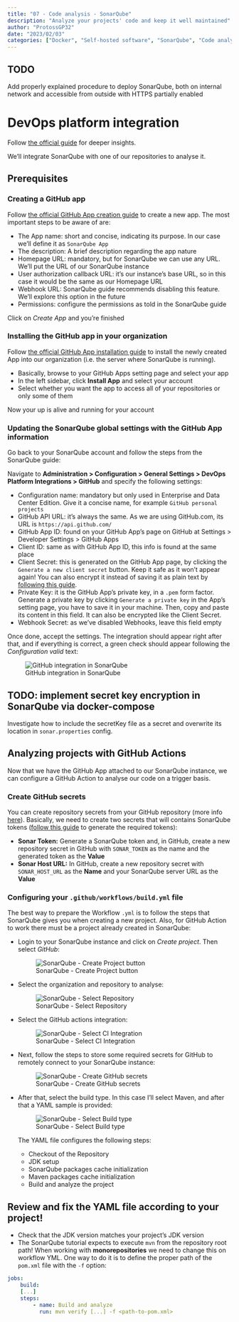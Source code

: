 ```yaml
---
title: "07 - Code analysis - SonarQube"
description: "Analyze your projects' code and keep it well maintained"
author: "ProtossGP32"
date: "2023/02/03"
categories: ["Docker", "Self-hosted software", "SonarQube", "Code analysis"]
---
```


:::{.callout-warning}
## TODO
Add properly explained procedure to deploy SonarQube, both on internal network and accessible from outside with HTTPS partially enabled
:::

# DevOps platform integration
Follow [the official guide](https://docs.sonarqube.org/9.8/devops-platform-integration/github-integration/) for deeper insights.

We'll integrate SonarQube with one of our repositories to analyse it.

## Prerequisites
### Creating a GitHub app
Follow [the official GitHub App creation guide](https://docs.github.com/en/apps/creating-github-apps/creating-github-apps/creating-a-github-app) to create a new app. The most important steps to be aware of are:

- The App name: short and concise, indicating its purpose. In our case we'll define it as `SonarQube App`
- The description: A brief description regarding the app nature
- Homepage URL: mandatory, but for SonarQube we can use any URL. We'll put the URL of our SonarQube instance
- User authorization callback URL: it's our instance's base URL, so in this case it would be the same as our Homepage URL
- Webhook URL: SonarQube guide recommends disabling this feature. We'll explore this option in the future
- Permissions: configure the permissions as told in the SonarQube guide

Click on _Create App_ and you're finished

### Installing the GitHub app in your organization
Follow [the official GitHub App installation guide](https://docs.github.com/en/apps/maintaining-github-apps/installing-github-apps) to install the newly created App into our organization (i.e. the server where SonarQube is running).

- Basically, browse to your GitHub Apps setting page and select your app
- In the left sidebar, click **Install App** and select your account
- Select whether you want the app to access all of your repositories or only some of them

Now your up is alive and running for your account

### Updating the SonarQube global settings with the GitHub App information
Go back to your SonarQube account and follow the steps from the SonarQube guide:

Navigate to **Administration > Configuration > General Settings > DevOps Platform Integrations > GitHub** and specify the following settings:

- Configuration name: mandatory but only used in Enterprise and Data Center Edition. Give it a concise name, for example `GitHub personal projects`
- GitHub API URL: it's always the same. As we are using GitHub.com, its URL is `https://api.github.com/`
- GitHub App ID: found on your GitHub App's page on GitHub at Settings > Developer Settings > GitHub Apps
- Client ID: same as with GitHub App ID, this info is found at the same place
- Client Secret: this is generated on the GitHub App page, by clicking the `Generate a new client secret` button. Keep it safe as it won't appear again! You can also encrypt it instead of saving it as plain text by [following this guide](https://docs.sonarqube.org/9.8/instance-administration/security/#settings-encryption).
- Private Key: it is the GitHub App's private key, in a `.pem` form factor. Generate a private key by clicking `Generate a private key` in the App's setting page, you have to save it in your machine. Then, copy and paste its content in this field. It can also be encrypted like the Client Secret.
- Webhook Secret: as we've disabled Webhooks, leave this field empty

Once done, accept the settings. The integration should appear right after that, and if everything is correct, a green check should appear following the _Configuration valid_ text:

![GitHub integration in SonarQube](../../images/productivity-tools/sonarqube-github-app-integration.png)

:::{.callout-warning}
## TODO: implement secret key encryption in SonarQube via docker-compose
Investigate how to include the secretKey file as a secret and overwrite its location in `sonar.properties` config.
:::

## Analyzing projects with GitHub Actions
Now that we have the GitHub App attached to our SonarQube instance, we can configure a GitHub Action to analyse our code on a trigger basis.

### Create GitHub secrets
You can create repository secrets from your GitHub repository (more info [here](https://docs.github.com/en/actions/security-guides/encrypted-secrets)).
Basically, we need to create two secrets that will contains SonarQube tokens ([follow this guide](https://docs.sonarqube.org/9.8/user-guide/user-account/generating-and-using-tokens/) to generate the required tokens):

- **Sonar Token:** Generate a SonarQube token and, in GitHub, create a new repository secret in GitHub with `SONAR_TOKEN` as the name and the generated token as the **Value**
- **Sonar Host URL:** In GitHub, create a new repository secret with `SONAR_HOST_URL` as the **Name** and your SonarQube server URL as the **Value**

### Configuring your `.github/workflows/build.yml` file

The best way to prepare the Workflow `.yml` is to follow the steps that SonarQube gives you when creating a new project. Also, for GitHub Action to work there must be a project already created in SonarQube:

- Login to your SonarQube instance and click on _Create project_. Then select _GitHub_:

    ![SonarQube - Create Project button](../../images/productivity-tools/sonarqube-create-project.png)

- Select the organization and repository to analyse:

    ![SonarQube - Select Repository](../../images/productivity-tools/sonarqube-select-repository.png)

- Select the GitHub actions integration:

    ![SonarQube - Select CI Integration](../../images/productivity-tools/sonarqube-select-integration.png)

- Next, follow the steps to store some required secrets for GitHub to remotely connect to your SonarQube instance:

    ![SonarQube - Create GitHub secrets](../../images/productivity-tools/sonarqube-github-secrets.png)

- After that, select the build type. In this case I'll select Maven, and after that a YAML sample is provided:

    ![SonarQube - Select Build type](../../images/productivity-tools/sonarqube-select-build-type.png)

    The YAML file configures the following steps:

    - Checkout of the Repository
    - JDK setup
    - SonarQube packages cache initialization
    - Maven packages cache initialization
    - Build and analyze the project

:::{.callout-warning}
## Review and fix the YAML file according to your project!

- Check that the JDK version matches your project's JDK version
- The SonarQube tutorial expects to execute `mvn` from the repository root path! When working with **monorepositories** we need to change this on workflow YML. One way to do it is to define the proper path of the `pom.xml` file with the `-f` option:

```yml
jobs:
    build:
    [...]
    steps:
        - name: Build and analyze
          run: mvn verify [...] -f <path-to-pom.xml>
```

:::
